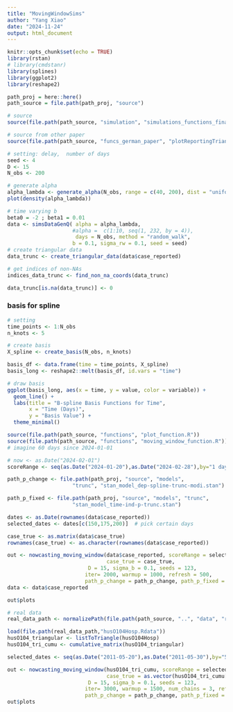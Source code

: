 ```yaml
---
title: "MovingWindowSims"
author: "Yang Xiao"
date: "2024-11-24"
output: html_document
---
```


```r
knitr::opts_chunk$set(echo = TRUE)
library(rstan)
# library(cmdstanr)
library(splines)
library(ggplot2)
library(reshape2)
```

```r
path_proj = here::here()
path_source = file.path(path_proj, "source")

# source
source(file.path(path_source, "simulation", "simulations_functions_final.R"))

# source from other paper
source(file.path(path_source, "funcs_german_paper", "plotReportingTriangle.R"))
```

```r
# setting: delay,  number of days
seed <- 4
D <- 15
N_obs <- 200

# generate alpha
alpha_lambda <- generate_alpha(N_obs, range = c(40, 200), dist = "uniform", seed = seed)
plot(density(alpha_lambda))
```

```r
# time varying b
beta0 = -2 ; beta1 = 0.01
data <- simsDataGenQ( alpha = alpha_lambda,
                     #alpha =  c(1:10, seq(1, 232, by = 4)),
                      days = N_obs, method = "random_walk",
                     b = 0.1, sigma_rw = 0.1, seed = seed)
# create triangular data
data_trunc <- create_triangular_data(data$case_reported)

# get indices of non-NAs 
indices_data_trunc <- find_non_na_coords(data_trunc)

data_trunc[is.na(data_trunc)] <- 0  
```
### basis for spline
```r
# setting
time_points <- 1:N_obs
n_knots <- 5

# create basis
X_spline <- create_basis(N_obs, n_knots)

basis_df <- data.frame(time = time_points, X_spline)
basis_long <- reshape2::melt(basis_df, id.vars = "time")

# draw basis
ggplot(basis_long, aes(x = time, y = value, color = variable)) +
  geom_line() +
  labs(title = "B-spline Basis Functions for Time",
       x = "Time (Days)",
       y = "Basis Value") +
  theme_minimal()
```
```r
source(file.path(path_source, "functions", "plot_function.R"))
source(file.path(path_source, "functions", "moving_window_function.R"))
# imagine 60 days since 2024-01-01

# now <- as.Date("2024-02-01")
scoreRange <- seq(as.Date("2024-01-20"),as.Date("2024-02-28"),by="1 day")

path_p_change <- file.path(path_proj, "source", "models",
                     "trunc", "stan_model_dep-spline-trunc-modi.stan")

path_p_fixed <- file.path(path_proj, "source", "models", "trunc",
                     "stan_model_time-ind-p-trunc.stan")

dates <- as.Date(rownames(data$case_reported))
selected_dates <- dates[c(150,175,200)]  # pick certain days

case_true <- as.matrix(data$case_true)
rownames(case_true) <- as.character(rownames(data$case_reported))

out <- nowcasting_moving_window(data$case_reported, scoreRange = selected_dates, 
                                case_true = case_true,
                          D = 15, sigma_b = 0.1, seeds = 123,
                         iter= 2000, warmup = 1000, refresh = 500,
                         path_p_change = path_p_change, path_p_fixed = path_p_fixed)
data <- data$case_reported
```

```r
out$plots
```

```r
# real data
real_data_path <- normalizePath(file.path(path_source, "..", "data", "raw")) # data path

load(file.path(real_data_path,"husO104Hosp.Rdata"))
husO104_triangular <- listToTriangle(husO104Hosp)
husO104_tri_cumu <- cumulative_matrix(husO104_triangular)

selected_dates <- seq(as.Date("2011-05-20"),as.Date("2011-05-30"),by="5 day")

out <- nowcasting_moving_window(husO104_tri_cumu, scoreRange = selected_dates, 
                                case_true = as.vector(husO104_tri_cumu[,ncol(husO104_tri_cumu)]),
                          D = 15, sigma_b = 0.1, seeds = 123,
                         iter= 3000, warmup = 1500, num_chains = 3, refresh = 0,
                         path_p_change = path_p_change, path_p_fixed = path_p_fixed)
out$plots
```




